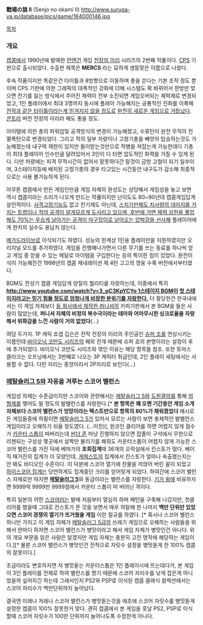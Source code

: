 '''戰場の狼 II''' (Senjo no okami II)
http://www.suruga-ya.jp/database/pics/game/164000146.jpg
{{{#!html
<script type="text/javascript" src="http://ext.nicovideo.jp/thumb_watch/sm1721589"></script><noscript><a href="http://www.nicovideo.jp/watch/sm1721589">【ニコニコ動画】戦場の狼II 3人プレイ 1/3</a></noscript>
}}}

[[목차]]

=== 개요 ===

[[캡콤]]에서 1990년에 발매한 [[런앤건]] 게임 [[전장의 이리]] 시리즈의 2번째 작품이다. [[CPS]] 기판으로 출시되었다.
수출판 제목은 '''MERCS''' 라는 묘하게 생뚱맞은 이름으로 나왔다.

후속 작품이지만 똑같은건 타이틀과 8방향으로 이동하며 총을 쏜다는 기본 조작 정도 뿐이며 CPS 기판에 의한 그래픽의 대폭적인 강화에 더해 시스템도 확 바뀌어서 한방만 맞으면 잔기를 잃는 방식에서 주어진 체력이 전부 소진되면 게임오버되는 체력제로 변경되었고, 1인 플레이에서 최대 3명까지 동시에 플레이 가능해지는 공룡적인 진화를 이룩해 [[타임 크라이시스 시리즈#s-3.2|전작과 같은 타이틀이라는게 믿겨지지 않을 정도로]] [[쇼크 트루퍼스 세컨드 스쿼드|완전히 새로운 게임으로 거듭났다]]. [[콘트라]] 버전 전장의 이리라 해도 좋을 정도.

아이템에 의한 총의 파워업및 공격방식의 변경이 가능해졌고, 수류탄이 완전 무적의 전멸폭탄으로 변경되었다. 그리고 적의 일부 차량이나 고정기총을 빼앗아 탑승하는것도 가능해졌는데 내구력 제한이 있지만 들이받는것만으로 적병을 쳐잡는게 가능한데다 기총이 최대 플레이어 인수만큼 달려있어서 3인이 다 타면 압도적인 화력을 가질 수 있게 된다. 다만 차량에는 피격 무적시간이 없어서 잘못하다간 탈것이 금방 고철이 되기 일쑤이며, 3스테이지등에 배치된 고정기총의 경우 타고있는 시간동안 내구도가 감소해 최종적으로는 사용 불가능하게 된다.

아무튼 캡콤에서 만든 게임인만큼 게임 자체의 완성도는 상당해서 게임성을 놓고 보면 역시 캡콤이라는 소리가 나오게 만드는 작품이지만 난이도도 80~90년대 캡콤게임답게 살인적이다. [[미드나잇 레지스탕스|사격고정기능]]도 없고 잔기제도 아닌데, [http://janet.egloos.com/4758042 스치기만해도 치사량의 데미지를 가지는 트랩이나 적의 공격이 알게모르게 도사리고 있으며, 후반에 가면 체력 상한을 풀업해도 70%는 우습게 날아가는 공격이 마구잡이로 날아오는 압박감을 선사해] 플레이어에게 한치의 실수도 용납치 않는다.

[[메가드라이브]]로 이식되기도 하였다. 성능의 한계상 1인용 플레이만을 지원하였지만 오리지널 모드를 추가하였다. 게임을 진행해나가면서 다른 무기를 쓰는 동료를 하나씩 얻고 게임 중 얻을 수 있는 메달로 아이템을 구입한다는 등의 특이한 점이 있었다. 완전이식이 가능해진건 1998년의 캡콤 제네레이션 제 4탄 고고의 영웅 수록 버전에서부터였다.

BGM도 전성기 캡콤 게임답게 양질의 퀄리티를 자랑하는데, 이중에서 특히 '''[[http://www.youtube.com/watch?v=3_pC3KpYCYo 1스테이지 BGM]]이 [[건게이지|첫 스테이지라고는 믿기 힘들 정도로 엄청나게 비장한 분위기를 자랑한다.]]''' 더 황당한건 한국내에서는 이 게임 자체보다 [[퍼니셔(캡콤)|동 회사에서 제작한 퍼니셔]]의 카피기판에서 본 BGM을 들은 사람이 많았는데, '''퍼니셔 자체의 비정의 복수극이라는 테마와 어마무시한 싱크로율을 자랑해서 위화감을 느낀 사람이 거의 없었다'''(…)

여담 두가지. 1P 캐릭 죠셉 깁슨은 전작 전장의 이리의 주인공인 [[슈퍼 조]]를 연상시키는 이름인데 [[바이오닉 코만도 시리즈]]의 해외 전개 때문에 슈퍼 죠의 본명이라는 설정이 후에 추가되었다. 바이오닉 코만도 시리즈와 엮인 이유는 해당 항목들 참조. 또한 토마스 클라크는 오프닝에서는 3번째로 나오는 3P 캐릭터 취급인데, 2인 플레이 세팅에서는 사용할 수 없다. 다만 자리는 중앙이라서 2P자리로 보인다(…)

=== [[메탈슬러그 5]]와 자웅을 겨루는 '''스코어 밸런스''' ===

게임성 자체는 수준급이지만 스코어와 관련해서는 [[메탈슬러그 5]]와 [[도원결의]]를 통해 [[의형제]]를 맺어도 될 정도의 발밸런스를 자랑한다.[* '''본 항목은 꽤 오랜 기간동안 게임 소개 자체보다 스코어 밸런스가 엉망이라는 텍스트만으로 항목의 80%가 채워졌었다''' 예시로 든 게임들중에 하필이면 [[메탈슬러그 5]]가 있어서 모르는 사람이 보면 총체적인 발밸런스 게임이라고 오해하기 쉬울 정도였다. (…미친)], 원코인 클리어를 하면 어렵지 않게 점수가 [[카운터 스톱]]이 떠버리는데 [[썬더 존]] 마냥 진행하지 않으면 잡졸이 구석에서 무한으로 리젠되는 구성상 몇곳에서 살짝만 불리기를 해줘도 카운터스톱이 어렵지 않게 가능한 스코어 밸런스를 가진 덕에 베마가의 '''초회집계'''때 36개의 오락실에서 칸스토가 떴다. 베이직 매거진의 집계가 이 모양인데, [[게메스트]]의 집계에서 칸스토가 얼마나 속출했는지는 안 봐도 비디오인 수준이다. 이 덕분에 스코어 열기에 찬물을 끼얹어 버린 꼴이 되었고 [[하이스코어 집계]]는 당연하게도 집계중단 크리를 얻어맞게 되었다. 하여간에 스코어 밸런스 자체로만 따지면 '''[[메탈슬러그 5]]'''와 동급이라는 밸런스를 자랑한다. [[기가 윙]]에 비유하자면 9999억 9999만 9999점에서 카운터 스톱이 떠 버러닌 격이다.

특히 일본의 어떤 [[스코어러]]는 발매 처음부터 열심히 하며 패턴을 구축해 나갔지만, 첫클리어를 했을때 그대로 칸스토가 뜬 것을 보면서 매우 허탈해 한 나머지 '''백만 단위만 있었으면 스코어 경쟁의 열기가 뜨거웠을 게임''' 이란 절규를 하였다. [* 혹시나 스코어 밸런스 하나만 가지고 이 게임 자체가 [[메탈슬러그 5]]급의 쓰레기 게임으로 오해하는 사람들을 위해서 한마디 하자면 스코어 밸런스가 병맛이라고 해서 게임 자체가 병맛인건 아니다. 위의 개요 부문을 읽은 사람은 알겠지만 게임 자체는 충분히 고전 명작에 해당하는 게임이다.][* 물론 스코어 밸런스가 병맛인건 전적으로 자릿수 설정을 병맛돋게 한 100% 캡콤의 잘못이다.]

조금이라도 변호하자면 저 병맛돋는 카운터스톱은 1인 플레이시에 뜨는데다가, 본 게임이 3인 플레이를 전제로 하여 밸런스를 짰기 때문에 스코어 자리수를 낮게 잡은게 아니었을까 싶어지긴 하는데 그래서인지 PS2와 PSP로 이식된 캡콤 클래식 컬렉션에서는 스코어 자리수가 백만단위까지 늘어났다. 

결국엔 이래나 저래나 스코어 밸런스가 병맛돋는것을 애초에 스코어 자릿수를 병맛돋게 설정한 캡콤이 100% 잘못한거 맞다. 괜히 캡콤에서 본 게임을 훗날 PS2, PSP로 이식할때 스코어 자릿수가 100만 단위까지 늘어나도록 수정한게 아니다.
